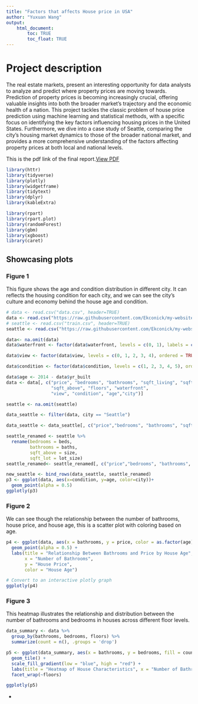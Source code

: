 ```yaml
---
title: "Factors that affects House price in USA"
author: "Yuxuan Wang"
output: 
    html_document:
        toc: TRUE
        toc_float: TRUE
---
```


# Project description

The real estate markets, present an interesting opportunity for data analysts to analyze and predict where property prices are moving towards. Prediction of property prices is becoming increasingly crucial, offering valuable insights into both the broader market's trajectory and the economic health of a nation. This project tackles the classic problem of house price prediction using machine learning and statistical methods, with a specific focus on identifying the key factors influencing housing prices in the United States. Furthermore, we dive into a case study of Seattle, comparing the city's housing market dynamics to those of the broader national market, and provides a more comprehensive understanding of the factors affecting property prices at both local and national levels.

This is the pdf link of the final report.[View PDF](JSC370 Final.pdf)


```r
library(httr)
library(tidyverse)
library(plotly)
library(widgetframe)
library(tidytext)
library(dplyr)
library(kableExtra)

library(rpart)
library(rpart.plot)
library(randomForest)
library(gbm)
library(xgboost)
library(caret)

```



## Showcasing plots {.tabset}
### Figure 1
This figure shows the age and condition distribution in different city. It can reflects the housing condition for each city, and we can see the city's culture and economy behind the house age and condition.
```r
# data <- read.csv("data.csv", header=TRUE)
data <- read.csv("https://raw.githubusercontent.com/Ekconick/my-website/main/data/data.csv", header=TRUE)
# seattle <- read.csv("train.csv", header=TRUE)
seattle <- read.csv("https://raw.githubusercontent.com/Ekconick/my-website/main/data/train.csv", header=TRUE)

data<- na.omit(data)
data$waterfront <- factor(data$waterfront, levels = c(0, 1), labels = c("No", "Yes"))

data$view <- factor(data$view, levels = c(0, 1, 2, 3, 4), ordered = TRUE)

data$condition <- factor(data$condition, levels = c(1, 2, 3, 4, 5), ordered = TRUE)

data$age <- 2014 - data$yr_built
data <- data[, c("price", "bedrooms", "bathrooms", "sqft_living", "sqft_lot", 
                 "sqft_above", "floors", "waterfront", 
                 "view", "condition", "age","city")]

seattle <- na.omit(seattle)

data_seattle <- filter(data, city == "Seattle")

data_seattle <- data_seattle[, c("price","bedrooms", "bathrooms", "sqft_above", "sqft_lot")]

seattle_renamed <- seattle %>%
  rename(bedrooms = beds, 
         bathrooms = baths, 
         sqft_above = size, 
         sqft_lot = lot_size)
seattle_renamed<- seattle_renamed[, c("price","bedrooms", "bathrooms", "sqft_above", "sqft_lot")]

new_seattle <- bind_rows(data_seattle, seattle_renamed)
p3 <- ggplot(data, aes(x=condition, y=age, color=city))+
  geom_point(alpha = 0.5)
ggplotly(p3)
```


### Figure 2
We can see though the relationship between the number of bathrooms, house price, and house age, this is a scatter plot with coloring based on age.
```r
p4 <- ggplot(data, aes(x = bathrooms, y = price, color = as.factor(age))) +
  geom_point(alpha = 0.5) + 
  labs(title = "Relationship Between Bathrooms and Price by House Age",
       x = "Number of Bathrooms",
       y = "House Price",
       color = "House Age")

# Convert to an interactive plotly graph
ggplotly(p4)
```
### Figure 3
This heatmap illustrates the relationship and distribution between the number of bathrooms and bedrooms in houses across different floor levels.
```r
data_summary <- data %>%
  group_by(bathrooms, bedrooms, floors) %>%
  summarize(count = n(), .groups = 'drop')

p5 <- ggplot(data_summary, aes(x = bathrooms, y = bedrooms, fill = count)) +
  geom_tile() +
  scale_fill_gradient(low = "blue", high = "red") +
  labs(title = "Heatmap of House Characteristics", x = "Number of Bathrooms", y = "Number of Bedrooms") +
  facet_wrap(~floors)

ggplotly(p5)
```






{-}

